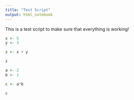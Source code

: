 ```yaml
---
title: "Test Script"
output: html_notebook
---
```


This is a test script to make sure that everything is working! 

```r
x <- 5
y <- 3

z <- x + y

z
```

```r
a <- 2
b <- 1

c <- a*b

c
```


